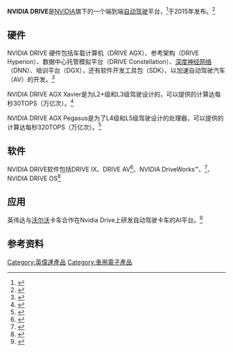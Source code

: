 '''NVIDIA DRIVE'''是[[NVIDIA|NVIDIA]]旗下的一个端到端[[自動駕駛|自动驾驶]]平台，<ref>{{Cite web|title=英伟达发布首个开放式自动驾驶平台DRIVE 【图】- 车云网|url=http://www.cheyun.com/content/18397|accessdate=2020-08-24|author=|date=2017-09-26|format=|work=www.cheyun.com|publisher=|language=zh-cn}}</ref>于2015年发布。<ref>{{Cite web|title=横空出世！NVIDIA DRIVE汽车电脑亮相CES|url=http://ces.pconline.com.cn/597/5972302.html|accessdate=2020-08-24|author=|date=2015-01-05|format=|publisher=|language=zh-cn|archive-date=2015-05-27|archive-url=https://web.archive.org/web/20150527034629/http://ces.pconline.com.cn/597/5972302.html|dead-url=no}}</ref>

== 硬件 ==
NVIDIA DRIVE 硬件包括车载计算机（DRIVE AGX）、参考架构（DRIVE Hyperion）、数据中心托管模拟平台（DRIVE Constellation）、[[深度神经网络|深度神经网络]]（DNN）、培训平台（DGX），还有软件开发工具包（SDK）、以加速自动驾驶汽车（AV）的开发。<ref>{{Cite web|title=英伟达新品布局L2自动驾驶-嵌入式-电子工程世界网|url=http://news.eeworld.com.cn/qrs/2019/ic-news032053236.html|accessdate=2020-08-24|author=|date=2019-03-20|format=|work=news.eeworld.com.cn|publisher=|language=zh-cn}}</ref>

NVIDIA DRIVE AGX Xavier是为L2+级和L3级驾驶设计的，可以提供的计算达每秒30TOPS（万亿次）。<ref>{{Cite web|title=NVIDIA Drive Hardware for Self-Driving Cars|url=https://www.nvidia.cn/self-driving-cars/drive-platform/hardware/|accessdate=2020-08-24|work=NVIDIA|language=zh-cn|archive-date=2020-08-28|archive-url=https://web.archive.org/web/20200828151704/https://www.nvidia.cn/self-driving-cars/drive-platform/hardware/|dead-url=no}}</ref>

NVIDIA DRIVE AGX Pegasus是为了L4级和L5级驾驶设计的处理器，可以提供的计算达每秒320TOPS（万亿次）。<ref>{{Cite web|title=英伟达DRIVE AGX Xavier开发套件就是一个用于构建自动驾驶系统的平台 - 21ic中国电子网|url=https://www.21ic.com/article/784241.html|accessdate=2020-08-24|author=|date=2020-06-14|format=|work=www.21ic.com|publisher=|language=zh-cn}}</ref>

== 软件 ==
NVIDIA DRIVE软件包括DRIVE IX、DRIVE AV<ref>{{Cite web|title=英伟达/采埃孚/大陆集团共推DriveAutoPilot系统|url=https://auto.qq.com/a/20190108/008990.htm|accessdate=2020-08-24|author=|date=2019-01-08|format=|publisher=|language=zh-cn}}</ref>、NVIDIA DriveWorks™、<ref>{{Cite web|title=CES2016：NVIDIA推全球首款车载人工智能超级电脑|url=https://tech.huanqiu.com/article/9CaKrnJSXCi|accessdate=2020-08-24|author=|date=2016-01-07|format=|work=tech.huanqiu.com|publisher=|language=zh-cn}}</ref>、NVIDIA DRIVE OS<ref>{{Cite web|title=小鹏汽车宣布将与英伟达继续合作 首款搭载英伟达DRIVE Xavier车型P7即将上市-汽车频道-国际在线|url=http://auto.cri.cn/20200416/d405f0b4-9609-ca39-dd3f-7ee14d35d451.html|accessdate=2020-08-24|author=|date=2020-04-16|format=|work=auto.cri.cn|publisher=|language=zh-cn}}</ref>
== 应用 ==
英伟达与[[沃尔沃|沃尔沃]]卡车合作在Nvidia Drive上研发自动驾驶卡车的AI平台。<ref>{{Cite web|title=沃尔沃合作英伟达 为自动驾驶卡车研发AI决策系统|url=https://finance.sina.com.cn/stock/relnews/us/2019-06-19/doc-ihytcitk6258616.shtml|accessdate=2020-08-24|author=|date=2019-06-19|last=盖世汽车资讯|format=|work=finance.sina.com.cn|publisher=|language=zh-cn|archive-date=2019-06-19|archive-url=https://web.archive.org/web/20190619061337/https://finance.sina.com.cn/stock/relnews/us/2019-06-19/doc-ihytcitk6258616.shtml|dead-url=no}}</ref>

== 参考资料 ==
{{reflist}}

[[Category:英偉達產品|Category:英偉達產品]]
[[Category:車用電子產品|Category:車用電子產品]]